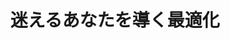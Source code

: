 ﻿---
title: "迷えるあなたを導く最適化"
category: "工学院"
vol: 75
interviewee: "水野 眞治"
url: "http://www.me.titech.ac.jp/~mizu_lab/"
tags: ["情報","力","水","企業","ヒト"]
pdf: "75-4-mizuno.pdf"
career: ""
preface: "モノ・カネ・ヒト・情報……。現代社会は多くのものが錯綜している時代と言える。その中で、企業や政府などの社会組織はそれらを運用して上手く利益を得る必要があるが、それは簡単ではない。特に大きな組織だといろいろな事業を運用する必要があるので、どの事業にどれだけ力を入れれば利益が大きくなるかが非常にわかりにくい。　この問題を解決するための良い手法として、最適化と呼ばれるものがある。今回はその最適化について長年研究している水野研究室を訪ね、お話を伺った。"
---
